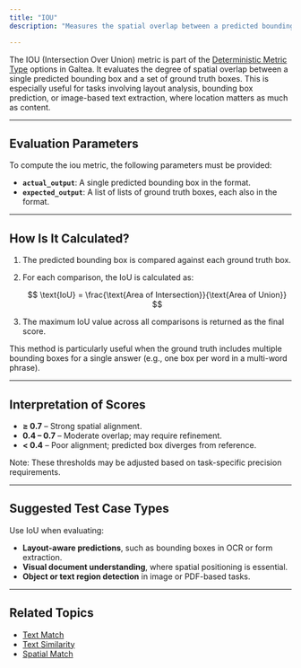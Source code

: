 ```yaml
---
title: "IOU"
description: "Measures the spatial overlap between a predicted bounding box and one or more reference boxes. This metric is commonly used in object detection and layout tasks to quantify how well the predicted region aligns with the ground truth."

---
```


The IOU (Intersection Over Union) metric is part of the [Deterministic Metric Type](/concepts/metric-type) options in Galtea. It evaluates the degree of spatial overlap between a single predicted bounding box and a set of ground truth boxes. This is especially useful for tasks involving layout analysis, bounding box prediction, or image-based text extraction, where location matters as much as content.

---

## Evaluation Parameters

To compute the iou metric, the following parameters must be provided:

- **`actual_output`**: A single predicted bounding box in the format.
- **`expected_output`**: A list of lists of ground truth boxes, each also in the format.

---

## How Is It Calculated?

1. The predicted bounding box is compared against each ground truth box.

2. For each comparison, the IoU is calculated as:

   $$
   \text{IoU} = \frac{\text{Area of Intersection}}{\text{Area of Union}}
   $$

3. The maximum IoU value across all comparisons is returned as the final score.

This method is particularly useful when the ground truth includes multiple bounding boxes for a single answer (e.g., one box per word in a multi-word phrase).

---

## Interpretation of Scores

- **≥ 0.7** – Strong spatial alignment.
- **0.4 – 0.7** – Moderate overlap; may require refinement.
- **< 0.4** – Poor alignment; predicted box diverges from reference.

Note: These thresholds may be adjusted based on task-specific precision requirements.

---

## Suggested Test Case Types

Use IoU when evaluating:

- **Layout-aware predictions**, such as bounding boxes in OCR or form extraction.
- **Visual document understanding**, where spatial positioning is essential.
- **Object or text region detection** in image or PDF-based tasks.


---
## Related Topics

- [Text Match](/concepts/metric-type/text-match)
- [Text Similarity](/concepts/metric-type/text-similarity)
- [Spatial Match](/concepts/metric-type/spatial-match)



